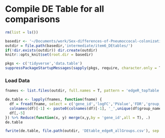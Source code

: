 # Compile DE Table for all comparisons

```r
rm(list = ls())

basedir <- '~/Documents/work/Sex-differences-of-Pneumoccocal-colonization/'
outdir = file.path(basedir,'intermediate/item6_DEtables/')
if(!dir.exists(outdir)) dir.create(outdir)
knitr::opts_knit$set(root.dir = basedir)

pkgs <- c('tidyverse','data.table')
suppressPackageStartupMessages(sapply(pkgs, require, character.only = T))
```

### Load Data

```r
fnames <- list.files(outdir, full.names = T, pattern = 'edgeR_topTable')
```

```r
de.table <- lapply(fnames, function(fname) {
  df = fread(fname, select = c('gene_id','logFC','PValue','FDR','group_name')) 
  colnames(df)[-1] <- paste0(colnames(df)[-1], '_',unique(df$group_name))
  df[,-5]
}) %>% Reduce(function(x, y) merge(x,y,by = 'gene_id',all = T), .)
de.table
```
```r
fwrite(de.table, file.path(outdir, 'DEtable_edgeR_allGroups.csv'), sep = '\t', quote= F, row.names = F)
```

